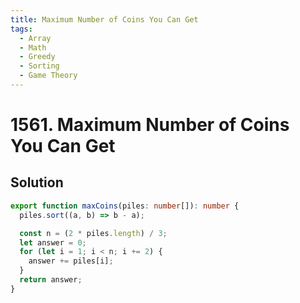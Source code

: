 ```yaml
---
title: Maximum Number of Coins You Can Get
tags:
  - Array
  - Math
  - Greedy
  - Sorting
  - Game Theory
---
```


# 1561. Maximum Number of Coins You Can Get

<Badges>
  <LevelBadge level="medium" />
  <TopicBadge name="Array" slug="array" />
  <TopicBadge name="Math" slug="math" />
  <TopicBadge name="Greedy" slug="greedy" />
  <TopicBadge name="Sorting" slug="sorting" />
  <TopicBadge name="Game Theory" slug="game-theory" />
</Badges>

## Solution

```typescript filename="solution.ts" copy
export function maxCoins(piles: number[]): number {
  piles.sort((a, b) => b - a);

  const n = (2 * piles.length) / 3;
  let answer = 0;
  for (let i = 1; i < n; i += 2) {
    answer += piles[i];
  }
  return answer;
}
```

<ProblemLink
  codingSite="leetcode"
  href="https://leetcode.com/problems/maximum-number-of-coins-you-can-get"
  title="Maximum Number of Coins You Can Get"
/>
